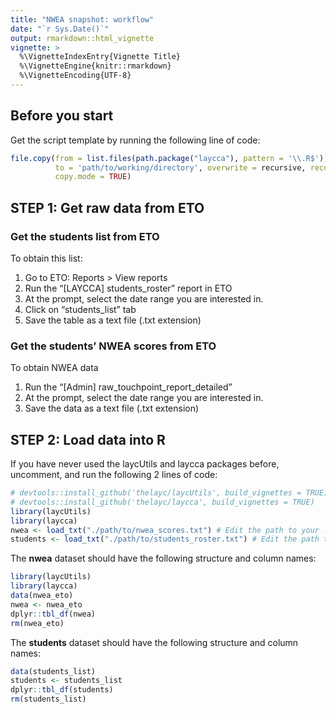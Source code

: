 ```yaml
---
title: "NWEA snapshot: workflow"
date: "`r Sys.Date()`"
output: rmarkdown::html_vignette
vignette: >
  %\VignetteIndexEntry{Vignette Title}
  %\VignetteEngine{knitr::rmarkdown}
  %\VignetteEncoding{UTF-8}
---
```


## Before you start
Get the script template by running the following line of code:
```r
file.copy(from = list.files(path.package("laycca"), pattern = '\\.R$'),
          to = 'path/to/working/directory', overwrite = recursive, recursive = FALSE,
          copy.mode = TRUE)
```


## STEP 1: Get raw data from ETO
### Get the students list from ETO

To obtain this list:

1. Go to ETO: Reports > View reports
1. Run the "[LAYCCA] students_roster" report in ETO
1. At the prompt, select the date range you are interested in.
1. Click on "students_list" tab
1. Save the table as a text file (.txt extension)

### Get the students' NWEA scores from ETO

To obtain NWEA data

1. Run the "[Admin] raw_touchpoint_report_detailed"
1. At the prompt, select the date range you are interested in.
1. Save the data as a text file (.txt extension)

## STEP 2: Load data into R
If you have never used the laycUtils and laycca packages before, uncomment, and run the following 2 lines of code:

```r

# devtools::install_github('thelayc/laycUtils', build_vignettes = TRUE)
# devtools::install_github('thelayc/laycca', build_vignettes = TRUE)
library(laycUtils)
library(laycca)
nwea <- load_txt("./path/to/nwea_scores.txt") # Edit the path to your .csv file as needed
students <- load_txt("./path/to/students_roster.txt") # Edit the path to your .csv file as needed
```

The __nwea__ dataset should have the following structure and column names:

```r
library(laycUtils)
library(laycca)
data(nwea_eto)
nwea <- nwea_eto
dplyr::tbl_df(nwea)
rm(nwea_eto)
```

The __students__ dataset should have the following structure and column names:

```r
data(students_list)
students <- students_list
dplyr::tbl_df(students)
rm(students_list)
```
